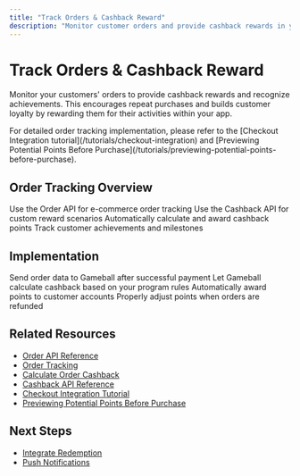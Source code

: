 ```yaml
---
title: "Track Orders & Cashback Reward"
description: "Monitor customer orders and provide cashback rewards in your iOS app"
---
```


# Track Orders & Cashback Reward

Monitor your customers' orders to provide cashback rewards and recognize achievements. This encourages repeat purchases and builds customer loyalty by rewarding them for their activities within your app.

<Info>
For detailed order tracking implementation, please refer to the [Checkout Integration tutorial](/tutorials/checkout-integration) and [Previewing Potential Points Before Purchase](/tutorials/previewing-potential-points-before-purchase).
</Info>

## Order Tracking Overview

<CardGroup cols={2}>
  <Card title="Order API" icon="server">
    Use the Order API for e-commerce order tracking
  </Card>

  <Card title="Cashback API" icon="wallet">
    Use the Cashback API for custom reward scenarios
  </Card>

  <Card title="Automatic Rewards" icon="gift">
    Automatically calculate and award cashback points
  </Card>

  <Card title="Achievement Tracking" icon="trophy">
    Track customer achievements and milestones
  </Card>
</CardGroup>

## Implementation

<Steps>
<Step title="Track Order Completion">
  Send order data to Gameball after successful payment
</Step>

<Step title="Calculate Cashback">
  Let Gameball calculate cashback based on your program rules
</Step>

<Step title="Award Points">
  Automatically award points to customer accounts
</Step>

<Step title="Handle Refunds">
  Properly adjust points when orders are refunded
</Step>
</Steps>

## Related Resources

- [Order API Reference](/api-reference/order/order)
- [Order Tracking](/api-reference/order/order-tracking)
- [Calculate Order Cashback](/api-reference/order/calculate-order-cashback)
- [Cashback API Reference](/api-reference/transactions/cashback-and-redemptions/cashback)
- [Checkout Integration Tutorial](/tutorials/checkout-integration)
- [Previewing Potential Points Before Purchase](/tutorials/previewing-potential-points-before-purchase)

## Next Steps

- [Integrate Redemption](/installation-guide/ios/integrate-redemption)
- [Push Notifications](/installation-guide/ios/push-notifications)
